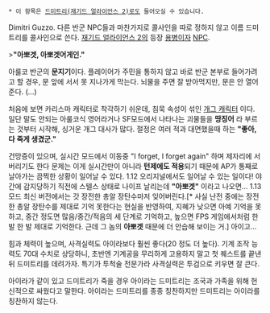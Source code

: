  * 이 항목은 [[드미트리(재기드 얼라이언스 2)]]로도 들어오실 수 있습니다.
Dimitri Guzzo. 다른 반군 NPC들과 마찬가지로 콜사인을 따로 정하지 않고 이름 드미트리를 콜사인으로 쓴다. [[재기드 얼라이언스 2]]의 등장 [[용병]]이자 [[NPC]].

>'''"아뽀겟, 아뽀겟어게인."'''

아룰코 반군의 '''문지기'''이다. 플레이어가 주민을 통하지 않고 바로 반군 본부로 들어가려고 할 경우, 문 앞에 서서 못 지나가게 막는다. 뇌물을 주면 잘 받아먹지만, 문은 안 열어준다. (...)

처음에 보면 카리스마 캐릭터로 착각하기 쉬운데, 침묵 속성이 섞인 [[개그 캐릭터]] 이다. 일단 말도 안되는 아룰코식 영어라거나 SF모드에서 나타나는 괴물들을 '''땅징어''' 라 부르는 것부터 시작해, 싱거운 개그 대사가 많다. 절정은 여러 적과 대면했을때 하는 '''"좋아, 다 죽게 생겼군."''' 

건망증이 있으며, 실시간 모드에서 이동중 "I forget, I forget again" 하며 제자리에 서버리기도 한다 문제는 이게 실시간만이 아니라 '''턴제에도 적용'''되기 때문에 AP가 통째로 날아가는 끔찍한 상황이 일어날 수 있다. 1.12 오리지널에서도 일어날 수 있는 일이다! 야간에 감지당하기 직전에 스텔스 상태로 나이프 날리는데 '''"아뽀겟"''' 이라고 나오면... 1.13모드 최신 버전에서는 갓 장전한 총알 장탄수마저 잊어버린다.[* 사실 난전 중에는 장전한 총알 장탄수를 제대로 기억 못한다는 현실을 반영하여, 지혜가 낮으면 아예 기억을 못 하고, 중간 정도면 많음/중간/적음의 세 단계로 기억하고, 높으면 FPS 게임에서처럼 한 발 한 발 제대로 기억한다. 근데 그 놈의 '''아뽀겟''' 때문에 더 안습해 보이는 거.] 아이고...

힘과 체력이 높으며, 사격실력도 아이라보다 훨씬 좋다(20 정도 더 높다). 기계 조작 능력도 70대 수치로 상당하니, 초반엔 기계공을 무리하게 고용하지 말고 첫 퀘스트를 끝낸 뒤 드미트리를 데려가자. 특기가 투척술 전문가라 사격실력은 투검으로 키우면 잘 큰다.

아이라가 같이 있고 드미트리가 죽을 경우 아이라는 드미트리는 조국과 가족을 위해 헌신적으로 싸웠다고 말한다. 아이라는 드미트리를 종종 칭찬하지만 드미트리는 아이라를 칭찬하지 않는다.
